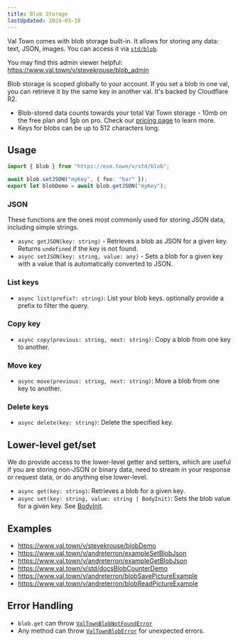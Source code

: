 ```yaml
---
title: Blob Storage
lastUpdated: 2024-03-18
---
```


Val Town comes with blob storage built-in. It allows for storing any data: text, JSON, images. You can access it via [`std/blob`](https://www.val.town/v/std/blob).

You may find this admin viewer helpful: https://www.val.town/v/stevekrouse/blob_admin

Blob storage is scoped globally to your account. If you set a blob in one val, you can retrieve it by the same key in another val. It's backed by Cloudflare R2.

- Blob-stored data counts towards your total Val Town storage - 10mb on the free plan and 1gb on pro. Check our [pricing page](https://val.town/pricing) to learn more.
- Keys for blobs can be up to 512 characters long.

## Usage

```ts title="Example" val
import { blob } from "https://esm.town/v/std/blob";

await blob.setJSON("myKey", { foo: "bar" });
export let blobDemo = await blob.getJSON("myKey");
```

### JSON

These functions are the ones most commonly used for storing JSON data, including simple strings.

- `async getJSON(key: string)` - Retrieves a blob as JSON for a given key. Returns `undefined` if the key is not found.
- `async setJSON(key: string, value: any)` - Sets a blob for a given key with a value that is automatically converted to JSON.

### List keys

- `async list(prefix?: string)`: List your blob keys. optionally provide a prefix to filter the query.

### Copy key

- `async copy(previous: string, next: string)`: Copy a blob from one key to another.

### Move key

- `async move(previous: string, next: string)`: Move a blob from one key to another.

### Delete keys

- `async delete(key: string)`: Delete the specified key.

## Lower-level get/set

We do provide access to the lower-level getter and setters, which are useful if you are storing non-JSON or binary data, need to stream in your response or request data, or do anything else lower-level.

- `async get(key: string)`: Retrieves a blob for a given key.
- `async set(key: string, value: string | BodyInit)`: Sets the blob value for a given key. See [BodyInit](https://deno.land/api@v1.38.1?s=BodyInit).

## Examples

- https://www.val.town/v/stevekrouse/blobDemo
- https://www.val.town/v/andreterron/exampleSetBlobJson
- https://www.val.town/v/andreterron/exampleGetBlobJson
- https://www.val.town/v/std/docsBlobCounterDemo
- https://www.val.town/v/andreterron/blobSavePictureExample
- https://www.val.town/v/andreterron/blobReadPictureExample

## Error Handling

- `blob.get` can throw [`ValTownBlobNotFoundError`](https://val.town/v/std/ValTownBlobNotFoundError)
- Any method can throw [`ValTownBlobError`](https://val.town/v/andreterron/ValTownBlobError) for unexpected errors.
